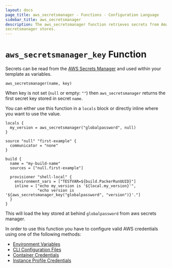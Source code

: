 ```yaml
---
layout: docs
page_title: aws_secretsmanager - Functions - Configuration Language
sidebar_title: aws_secretsmanager
description: The aws_secretsmanager function retrieves secrets from Amazon 
secretsmanager stores.
---
```



# `aws_secretsmanager_key` Function

Secrets can be read from the [AWS Secrets
Manager](https://aws.amazon.com/secrets-manager/) and used within your template
as variables.

```hcl
aws_secretsmanager(name, key)
```

When key is not set (`null` or empty: `""`) then `aws_secretsmanager` returns
the first secret key stored in secret `name`.

You can either use this function in a `locals` block or directly inline where
you want to use the value.

```hcl
locals {
  my_version = aws_secretsmanager("globalpassword", null)
}

source "null" "first-example" {
  communicator = "none"
}

build {
  name = "my-build-name"
  sources = ["null.first-example"]

  provisioner "shell-local" {
    environment_vars = ["TESTVAR=${build.PackerRunUUID}"]
    inline = ["echo my_version is '${local.my_version}'",
              "echo version is '${aws_secretsmanager_key("globalpassword", "version")}'."]
  }
}
```

This will load the key stored at behind `globalpassword` from aws secrets
manager.


In order to use this function you have to configure valid AWS credentials using
one of the following methods:

- [Environment Variables](https://docs.aws.amazon.com/cli/latest/userguide/cli-configure-envvars.html)
- [CLI Configuration Files](https://docs.aws.amazon.com/cli/latest/userguide/cli-configure-files.html)
- [Container Credentials](https://docs.aws.amazon.com/AmazonECS/latest/developerguide/task-iam-roles.html)
- [Instance Profile Credentials](https://docs.aws.amazon.com/AWSEC2/latest/UserGuide/iam-roles-for-amazon-ec2.html)
